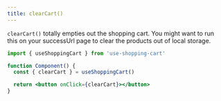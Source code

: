 ```yaml
---
title: clearCart()
---
```


`clearCart()` totally empties out the shopping cart. You might want to run this
on your successUrl page to clear the products out of local storage.

```jsx
import { useShoppingCart } from 'use-shopping-cart'

function Component() {
  const { clearCart } = useShoppingCart()

  return <button onClick={clearCart}></button>
}
```
